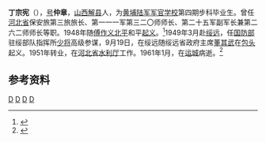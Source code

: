 {{Expand|time=2015-02-11T18:14:01+00:00}}

'''丁宗宪'''（{{bd|1904年||1961年|1月4日|}}），[[号|号]]'''仲章'''，[[山西|山西]][[运城|解县]]人，为[[黄埔陆军军官学校|黄埔陆军军官学校]]第四期步科毕业生。曾任[[河北省|河北省]]保安旅第三旅旅长、第一一一军第三二〇师师长、第二十五军副军长兼第二六二师师长等职。1948年随[[傅作义|傅作义]][[北平|北平]]和平[[北平和平解放|起义]]。<ref>{{cite book|language = zh-hans|author=刘国铭  |title=《中国国民党百年人物全书》 |year=2005 |publisher=团结出版社 |page=6|location=北京东城区 |isbn=7802140390 }}</ref>1949年3月赴[[綏遠省_(中華民國)|绥远]]，任[[中華民國國防部|国防部]]驻绥部队指挥所[[少将|少将]]高级参谋，9月19日，在绥远随绥远省政府主席[[董其武|董其武]]在[[包头市|包头]]起义。1951年转业，在[[河北省水利厅|河北省水利厅]]工作。1961年1月，在[[运城县|运城]]病逝。<ref>{{Cite web|title=解放战争国民党起义将领名单_少将|url=https://m.sohu.com/a/405801027_120640644/m.sohu.com/a/405801027_120640644|access-date=2022-03-12|date=2020-07-05|work=m.sohu.com|language=zh-hans}}</ref>

==参考资料==
{{reflist}}
[[Category:1904年出生|D]]
[[Category:黄埔军校第四期|D]]
[[Category:丁姓|D]]
[[Category:运城人|D]]